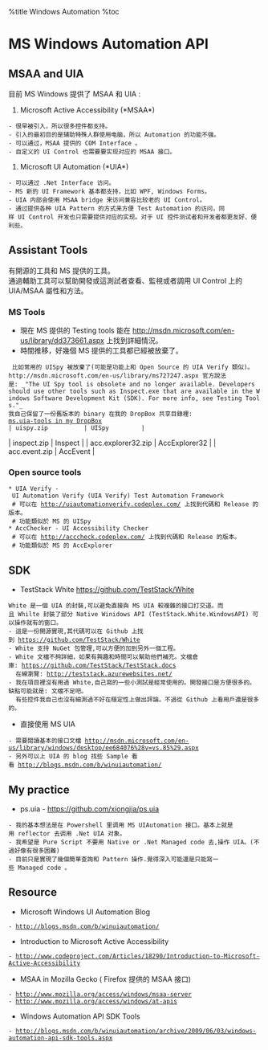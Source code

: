 %title Windows Automation
%toc

= MS Windows Automation API =
== MSAA and UIA ==
目前 MS Windows 提供了 MSAA 和 UIA :
# Microsoft Active Accessibility (*MSAA*)
 - 很早被引入，所以很多控件都支持。
 - 引入的最初目的是辅助特殊人群使用电脑，所以 Automation 的功能不强。
 - 可以通过，MSAA 提供的 COM Interface 。
 - 自定义的 UI Control 也需要要实现对应的 MSAA 接口。
# Microsoft UI Automation (*UIA*)
 - 可以通过 .Net Interface 访问。
 - MS 新的 UI Framework 基本都支持，比如 WPF, Windows Forms。
 - UIA 内部会使用 MSAA bridge 来访问兼容比较老的 UI Control。
 - 通过提供各种 UIA Pattern 的方式来方便 Test Automation 的访问，同样 UI Control 开发也只需要提供对应的实现。对于 UI 控件测试者和开发者都更友好、便利些。

==  Assistant Tools ==
有開源的工具和 MS 提供的工具。<br>
通過輔助工具可以幫助開發或這測試者查看、監視或者調用 UI Control 上的 UIA/MSAA 屬性和方法。

=== MS Tools ===
* 現在 MS 提供的 Testing tools 能在 http://msdn.microsoft.com/en-us/library/dd373661.aspx 上找到詳細情況。
* 時間推移，好幾個 MS 提供的工具都已經被放棄了。<br>
  比如常用的 UISpy 被放棄了(可能是功能上和 Open Source 的 UIA Verify 類似)。http://msdn.microsoft.com/en-us/library/ms727247.aspx 官方說法是: _"The UI Spy tool is obsolete and no longer available. Developers should use other tools such as Inspect.exe that are available in the Windows Software Development Kit (SDK). For more info, see Testing Tools."_
 我自己保留了一份舊版本的 binary 在我的 DropBox 共享目錄裡:  
 [[https://www.dropbox.com/sh/8tpu53m88cskvmp/Zn1gWNfZ1C/dev-tools/ms.uia|ms.uia-tools in my DropBox]] <br>
| uispy.zip          | UISpy         |
| inspect.zip        | Inspect       |
| acc.explorer32.zip | AccExplorer32 |
| acc.event.zip      | AccEvent      |

=== Open source tools ===
 * UIA Verify - UI Automation Verify (UIA Verify) Test Automation Framework 
  # 可以在 http://uiautomationverify.codeplex.com/ 上找到代碼和 Release 的版本。
  # 功能類似於 MS 的 UISpy
 * AccChecker - UI Accessibility Checker
  # 可以在 http://acccheck.codeplex.com/ 上找到代碼和 Release 的版本。
  # 功能類似於 MS 的 AccExplorer

== SDK ==
* TestStack White https://github.com/TestStack/White <br>
 White 是一個 UIA 的封裝,可以避免直接與 MS UIA 較複雜的接口打交道。而且 Whilte 封裝了部分 Native Winidows API (TestStack.White.WindowsAPI) 可以操作就有的窗口。
 - 這是一份開源實現,其代碼可以在 Github 上找到 https://github.com/TestStack/White
 - White 支持 NuGet 包管理,可以方便的加到另外一個工程。
 - White 文檔不夠詳細，如果有興趣和時間可以幫助他們補充。文檔倉庫: https://github.com/TestStack/TestStack.docs
   在線瀏覽: http://teststack.azurewebsites.net/
 - 我在項目裡沒有用過 White,自己寫的一些小測試是經常使用的。開發接口是方便很多的。缺點可能就是: 文檔不足吧。
   有些控件我自己也沒有細測過不好在穩定性上做出評論。不過從 Github 上看用戶還是很多的。
* 直接使用 MS UIA 
 - 需要閱讀基本的接口文檔 http://msdn.microsoft.com/en-us/library/windows/desktop/ee684076%28v=vs.85%29.aspx
 - 另外可以上 UIA 的 blog 找些 Sample 看看 http://blogs.msdn.com/b/winuiautomation/

== My practice ==
* ps.uia - https://github.com/xiongjia/ps.uia <br>
 - 我的基本想法是在 Powershell 里调用 MS UIAutomation 接口。基本上就是用 reflector 去调用 .Net UIA 对象。
 - 我希望是 Pure Script 不要用 Native or .Net Managed code 去,操作 UIA。(不過好像有很多困難)
 - 目前只是實現了幾個簡單查詢和 Pattern 操作.覺得深入可能還是只能寫一些 Managed code 。

== Resource ==
* Microsoft Windows UI Automation Blog
 - http://blogs.msdn.com/b/winuiautomation/
* Introduction to Microsoft Active Accessibility
 - http://www.codeproject.com/Articles/18290/Introduction-to-Microsoft-Active-Accessibility
* MSAA in Mozilla  Gecko  ( Firefox 提供的 MSAA 接口)
 - http://www.mozilla.org/access/windows/msaa-server 
 - http://www.mozilla.org/access/windows/at-apis 
* Windows Automation API SDK Tools 
 - http://blogs.msdn.com/b/winuiautomation/archive/2009/06/03/windows-automation-api-sdk-tools.aspx
 
